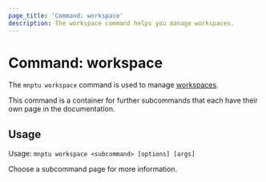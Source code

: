 ```yaml
---
page_title: 'Command: workspace'
description: The workspace command helps you manage workspaces.
---
```


# Command: workspace

The `mnptu workspace` command is used to manage
[workspaces](/mnptu/language/state/workspaces).

This command is a container for further subcommands that each have their own page in the documentation.

## Usage

Usage: `mnptu workspace <subcommand> [options] [args]`

Choose a subcommand page for more information.
